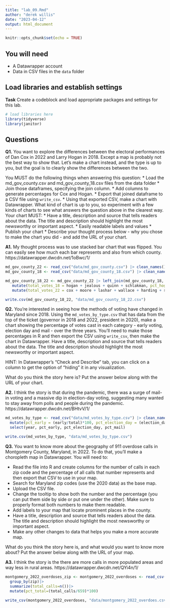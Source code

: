 ```yaml
---
title: "lab_09.Rmd"
author: "derek willis"
date: "2023-04-12"
output: html_document
---
```


```r
knitr::opts_chunk$set(echo = TRUE)
```

## You will need

* A Datawrapper account
* Data in CSV files in the `data` folder

## Load libraries and establish settings

**Task** Create a codeblock and load appropriate packages and settings for this lab.

```r
# load libraries here
library(tidyverse)
library(janitor)
```

## Questions

**Q1.** You want to explore the differences between the electoral performances of Dan Cox in 2022 and Larry Hogan in 2018. Except a map is probably not the best way to show that. Let's make a chart instead, and the type is up to you, but the goal is to clearly show the differences between the two.

You MUST do the following things when answering this question:
* Load the md_gov_county.csv and md_gov_county_18.csv files from the data folder
* Join those dataframes, specifying the join column. 
* Add columns to generate percentages for Cox and Hogan.
* Export that joined dataframe to a CSV file using `write_csv`.
* Using that exported CSV, make a chart with Datawrapper. What kind of chart is up to you, so experiment with a few kinds of charts to see what answers the question above in the clearest way. Your chart MUST:
  * Have a title, description and source that tells readers about the data. The title and description should highlight the most newsworthy or important aspect.
  * Easily readable labels and values
* Publish your chart
* Describe your thought process below - why you chose to make the chart you did - and add the URL of your chart.

**A1.** My thought process was to use stacked bar chart that was flipped. You can easily see how much each bar represents and also from which county. https://datawrapper.dwcdn.net/1oBwc/1/

```r
md_gov_county_22 <- read_csv("data/md_gov_county.csv") |> clean_names()
md_gov_county_18 <- read_csv("data/md_gov_county_18.csv") |> clean_names()

md_gov_county_18_22 <- md_gov_county_22 |> left_join(md_gov_county_18, by=join_by(geoid, county))|>
   mutate(total_votes_18 = hogan + jealous + quinn + schlakman, pct_hogan = (hogan/total_votes_18)*100)|>
   mutate(total_votes_22 = cox + moore + lashar + wallace + harding + sefcik, pct_cox = (cox/total_votes_22)*100)

write.csv(md_gov_county_18_22, "data/md_gov_county_18_22.csv")

```

**Q2.** You're interested in seeing how the methods of voting have changed in Maryland since 2018. Using the `md_votes_by_type.csv` that has data from the top of the ticket (governor in 2018 and 2022, president in 2020), make a chart showing the percentage of votes cast in each category - early voting, election day and mail - over the three years. You'll need to make those percentages in R and then export the CSV using `write_csv`, then make the chart in Datawrapper. Have a title, description and source that tells readers about the data. The title and description should highlight the most newsworthy or important aspect.

HINT: In Datawrapper's "Check and Describe" tab, you can click on a column to get the option of "hiding" it in any visualization.

What do you think the story here is? Put the answer below along with the URL of your chart.

**A2.** I think the story is that during the pandemic, there was a surge of mail-in voting and a massive dip in election-day voting, suggesting many wanted to stay away from polls and people during the pandemic. https://datawrapper.dwcdn.net/BHtvV/1/ 

```r
md_votes_by_type <- read_csv("data/md_votes_by_type.csv") |> clean_names() |>
  mutate(pct_early = (early/total)*100, pct_election_day = (election_day/total)*100, pct_mail = (mail/total)*100)|>
  select(year, pct_early, pct_election_day, pct_mail)

write.csv(md_votes_by_type, "data/md_votes_by_type.csv")
```


**Q3.** You want to know more about the geography of 911 overdose calls in Montgomery County, Maryland, in 2022. To do that, you'll make a choropleth map in Datawrapper. You will need to:

* Read the file into R and create columns for the number of calls in each zip code and the percentage of all calls that number represents and then export that CSV to use in your map.
* Search for Maryland zip codes (use the 2020 data) as the base map.
* Upload the CSV file.
* Change the tooltip to show both the number and the percentage (you can put them side by side or put one under the other). Make sure to properly format both numbers to make them readable.
* Add labels to your map that locate prominent places in the county.
* Have a title, description and source that tells readers about the data. The title and description should highlight the most newsworthy or important aspect.
* Make any other changes to data that helps you make a more accurate map.

What do you think the story here is, and what would you want to know more about? Put the answer below along with the URL of your map.

**A3.** I think the story is the there are more calls in more populated areas and way less in rural areas. https://datawrapper.dwcdn.net/QYi4n/1/

```r
montgomery_2022_overdoses_zip <- montgomery_2022_overdoses <- read_csv("data/montgomery_2022_overdoses.csv") |> clean_names() |>
  group_by(zip)|>
  summarize(total_calls=n())|>
  mutate(pct_total=(total_calls/659)*100)
 
write_csv(montgomery_2022_overdoses, "data/montgomery_2022_overdoes.csv")
```
